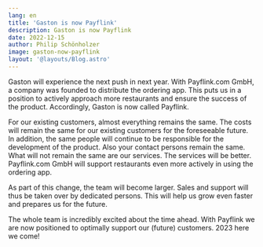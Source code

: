 ```yaml
---
lang: en
title: 'Gaston is now Payflink'
description: Gaston is now Payflink
date: 2022-12-15
author: Philip Schönholzer
image: gaston-now-payflink
layout: '@layouts/Blog.astro'
---
```


Gaston will experience the next push in next year. With Payflink.com GmbH, a company was founded to distribute the ordering app. This puts us in a position to actively approach more restaurants and ensure the success of the product. Accordingly, Gaston is now called Payflink.

For our existing customers, almost everything remains the same. The costs will remain the same for our existing customers for the foreseeable future. In addition, the same people will continue to be responsible for the development of the product. Also your contact persons remain the same. What will not remain the same are our services. The services will be better. Payflink.com GmbH will support restaurants even more actively in using the ordering app.

As part of this change, the team will become larger. Sales and support will thus be taken over by dedicated persons. This will help us grow even faster and prepares us for the future.

The whole team is incredibly excited about the time ahead. With Payflink we are now positioned to optimally support our (future) customers. 2023 here we come!
